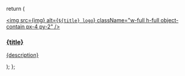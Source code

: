   return (
    <a
      href={href}
      className="card block not-prose font-normal group relative my-2 ring-2 ring-transparent rounded-xl bg-white/50 dark:bg-codeblock/50 border border-gray-100 shadow-md dark:shadow-none shadow-gray-300/10 dark:border-gray-800/50 overflow-hidden w-full cursor-pointer hover:!border-primary dark:hover:!border-primary-light"
    >
      <div className="flex flex-col h-full">
        <div className="integration-logo w-full h-32 flex items-center justify-center bg-white overflow-hidden">
          <img
            src={img}
            alt={`${title} logo`}
            className="w-full h-full object-contain px-4 py-2"
          />
        </div>
        <div className="p-4 flex-grow">
          <h3 className="text-lg font-semibold mb-2 text-gray-900 dark:text-white">
            {title}
          </h3>
          <p className="text-sm text-gray-600 dark:text-gray-400">{description}</p>
        </div>
      </div>
    </a>
  );
};